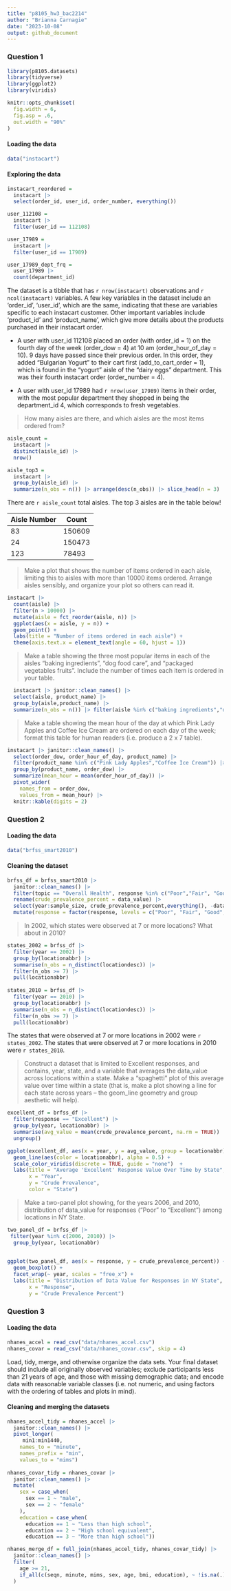 ```yaml
---
title: "p8105_hw3_bac2214"
author: "Brianna Carnagie"
date: "2023-10-08"
output: github_document
---
```

### Question 1
```r
library(p8105.datasets)
library(tidyverse)
library(ggplot2)
library(viridis)

knitr::opts_chunk$set(
  fig.width = 6,
  fig.asp = .6,
  out.width = "90%"
)
```
#### Loading the data
```r
data("instacart") 
```
#### Exploring the data
```r
instacart_reordered = 
  instacart |> 
  select(order_id, user_id, order_number, everything())

user_112108 = 
  instacart |>  
  filter(user_id == 112108)

user_17989 = 
  instacart |>  
  filter(user_id == 17989) 

user_17989_dept_frq = 
  user_17989 |> 
  count(department_id)
```

The dataset is a tibble that has `r nrow(instacart)` observations and `r ncol(instacart)` variables. A few key variables in the dataset include an 'order_id', 'user_id', which are the same, indicating that these are variables specific to each instacart customer. Other important variables include 'product_id' and 'product_name', which give more details about the products purchased in their instacart order.

* A user with user_id 112108 placed an order (with order_id = 1) on the fourth day of the week (order_dow = 4) at 10 am (order_hour_of_day = 10). 9 days have passed since their previous order. In this order, they added "Bulgarian Yogurt" to their cart first (add_to_cart_order = 1), which is found in the "yogurt" aisle of the "dairy eggs" department. This was their fourth instacart order (order_number = 4).

* A user with user_id 17989 had `r nrow(user_17989)` items in their order, with the most popular department they shopped in being the department_id 4, which corresponds to fresh vegetables.

> How many aisles are there, and which aisles are the most items ordered from?

```r
aisle_count = 
  instacart |>  
  distinct(aisle_id) |> 
  nrow()

aisle_top3 = 
  instacart |> 
  group_by(aisle_id) |> 
  summarize(n_obs = n()) |> arrange(desc(n_obs)) |> slice_head(n = 3) 
```

There are `r aisle_count` total aisles. The top 3 aisles are in the table below!
 
 Aisle Number | Count
------------- | -------------
           83 | 150609
           24 | 150473 
          123 | 78493


> Make a plot that shows the number of items ordered in each aisle, limiting this to aisles with more than 10000 items ordered. Arrange aisles sensibly, and organize your plot so others can read it.

```r
instacart |> 
  count(aisle) |> 
  filter(n > 10000) |> 
  mutate(aisle = fct_reorder(aisle, n)) |> 
  ggplot(aes(x = aisle, y = n)) + 
  geom_point() + 
  labs(title = "Number of items ordered in each aisle") +
  theme(axis.text.x = element_text(angle = 60, hjust = 1))
```

> Make a table showing the three most popular items in each of the aisles “baking ingredients”, “dog food care”, and “packaged vegetables fruits”. Include the number of times each item is ordered in your table.

```r
  instacart |> janitor::clean_names() |> 
  select(aisle, product_name) |> 
  group_by(aisle,product_name) |> 
  summarize(n_obs = n()) |> filter(aisle %in% c("baking ingredients","dog food care", "packaged vegetables fruits")) |> arrange(desc(n_obs)) |> slice_head(n = 3) |>  knitr::kable(digits = 4)
```

> Make a table showing the mean hour of the day at which Pink Lady Apples and Coffee Ice Cream are ordered on each day of the week; format this table for human readers (i.e. produce a 2 x 7 table).

```r
instacart |> janitor::clean_names() |> 
  select(order_dow, order_hour_of_day, product_name) |> 
  filter(product_name %in% c("Pink Lady Apples","Coffee Ice Cream")) |> 
  group_by(product_name, order_dow) |> 
  summarize(mean_hour = mean(order_hour_of_day)) |> 
  pivot_wider(
    names_from = order_dow, 
    values_from = mean_hour) |>
  knitr::kable(digits = 2)
```

### Question 2

#### Loading the data
```r
data("brfss_smart2010")
```

#### Cleaning the dataset 
```r
brfss_df = brfss_smart2010 |> 
  janitor::clean_names() |> 
  filter(topic == "Overall Health", response %in% c("Poor","Fair", "Good","Excellent")) |> 
  rename(crude_prevalence_percent = data_value) |> 
  select(year:sample_size, crude_prevalence_percent,everything(), -data_value_type, -data_value_unit) |> 
  mutate(response = factor(response, levels = c("Poor", "Fair", "Good", "Excellent")))
```


> In 2002, which states were observed at 7 or more locations? What about in 2010?

```r
states_2002 = brfss_df |> 
  filter(year == 2002) |> 
  group_by(locationabbr) |>      
  summarise(n_obs = n_distinct(locationdesc)) |>   
  filter(n_obs >= 7) |>      
  pull(locationabbr)   
  
states_2010 = brfss_df |> 
  filter(year == 2010) |> 
  group_by(locationabbr) |>      
  summarise(n_obs = n_distinct(locationdesc)) |>   
  filter(n_obs >= 7) |>      
  pull(locationabbr) 
```

The states that were observed at 7 or more locations in 2002 were `r states_2002`.
The states that were observed at 7 or more locations in 2010 were `r states_2010`.


> Construct a dataset that is limited to Excellent responses, and contains, year, state, and a variable that averages the data_value across locations within a state. Make a “spaghetti” plot of this average value over time within a state (that is, make a plot showing a line for each state across years – the geom_line geometry and group aesthetic will help).

```r
excellent_df = brfss_df |> 
  filter(response == "Excellent") |> 
  group_by(year, locationabbr) |> 
  summarise(avg_value = mean(crude_prevalence_percent, na.rm = TRUE)) |> 
  ungroup()

ggplot(excellent_df, aes(x = year, y = avg_value, group = locationabbr)) +
  geom_line(aes(color = locationabbr), alpha = 0.5) +
  scale_color_viridis(discrete = TRUE, guide = "none")  +
  labs(title = "Average 'Excellent' Response Value Over Time by State",
       x = "Year",
       y = "Crude Prevalence",
       color = "State")
```


> Make a two-panel plot showing, for the years 2006, and 2010, distribution of data_value for responses (“Poor” to “Excellent”) among locations in NY State.

```r
two_panel_df = brfss_df |> 
 filter(year %in% c(2006, 2010)) |> 
  group_by(year, locationabbr) 

  
ggplot(two_panel_df, aes(x = response, y = crude_prevalence_percent)) +
  geom_boxplot() +
  facet_wrap(~ year, scales = "free_x") +
  labs(title = "Distribution of Data Value for Responses in NY State",
       x = "Response",
       y = "Crude Prevalence Percent") 
```

### Question 3

#### Loading the data
```r
nhanes_accel = read_csv("data/nhanes_accel.csv")
nhanes_covar = read_csv("data/nhanes_covar.csv", skip = 4)
```

Load, tidy, merge, and otherwise organize the data sets. Your final dataset should include all originally observed variables; exclude participants less than 21 years of age, and those with missing demographic data; and encode data with reasonable variable classes (i.e. not numeric, and using factors with the ordering of tables and plots in mind).

#### Cleaning and merging the datasets 
```r
nhanes_accel_tidy = nhanes_accel |> 
  janitor::clean_names() |> 
  pivot_longer(
     min1:min1440,
    names_to = "minute",
    names_prefix = "min",
    values_to = "mims") 
 
nhanes_covar_tidy = nhanes_covar |> 
  janitor::clean_names() |> 
  mutate(
    sex = case_when(
      sex == 1 ~ "male",
      sex == 2 ~ "female"
    ),
    education = case_when(
      education == 1 ~ "Less than high school",
      education == 2 ~ "High school equivalent",
      education == 3 ~ "More than high school"))

nhanes_merge_df = full_join(nhanes_accel_tidy, nhanes_covar_tidy) |> 
  janitor::clean_names() |> 
  filter(
    age >= 21, 
    if_all(c(seqn, minute, mims, sex, age, bmi, education), ~ !is.na(.))
  )


```
